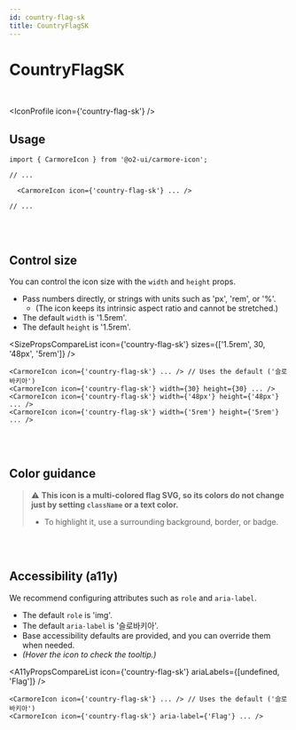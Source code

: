 ```yaml
---
id: country-flag-sk
title: CountryFlagSK
---
```




# CountryFlagSK

<br />

<IconProfile icon={'country-flag-sk'} />

## Usage

```tsx
import { CarmoreIcon } from '@o2-ui/carmore-icon';

// ...

  <CarmoreIcon icon={'country-flag-sk'} ... />

// ...
```

<br />
<br />

## Control size

You can control the icon size with the `width` and `height` props.

- Pass numbers directly, or strings with units such as 'px', 'rem', or '%'.
  - (The icon keeps its intrinsic aspect ratio and cannot be stretched.)
- The default `width` is '1.5rem'.
- The default `height` is '1.5rem'.

<SizePropsCompareList icon={'country-flag-sk'} sizes={['1.5rem', 30, '48px', '5rem']} />

```tsx
<CarmoreIcon icon={'country-flag-sk'} ... /> // Uses the default ('슬로바키아')
<CarmoreIcon icon={'country-flag-sk'} width={30} height={30} ... />
<CarmoreIcon icon={'country-flag-sk'} width={'48px'} height={'48px'} ... />
<CarmoreIcon icon={'country-flag-sk'} width={'5rem'} height={'5rem'} ... />
```

<br />
<br />

## Color guidance

> ⚠️ <b>This icon is a multi-colored flag SVG, so its colors do not change just by setting `className` or a text color.</b>
>
> - To highlight it, use a surrounding background, border, or badge.

<br />
<br />

## Accessibility (a11y)

We recommend configuring attributes such as `role` and `aria-label`.

- The default `role` is 'img'.
- The default `aria-label` is '슬로바키아'.
- Base accessibility defaults are provided, and you can override them when needed.
- _(Hover the icon to check the tooltip.)_

<A11yPropsCompareList icon={'country-flag-sk'} ariaLabels={[undefined, 'Flag']} />

```tsx
<CarmoreIcon icon={'country-flag-sk'} ... /> // Uses the default ('슬로바키아')
<CarmoreIcon icon={'country-flag-sk'} aria-label={'Flag'} ... />
```
